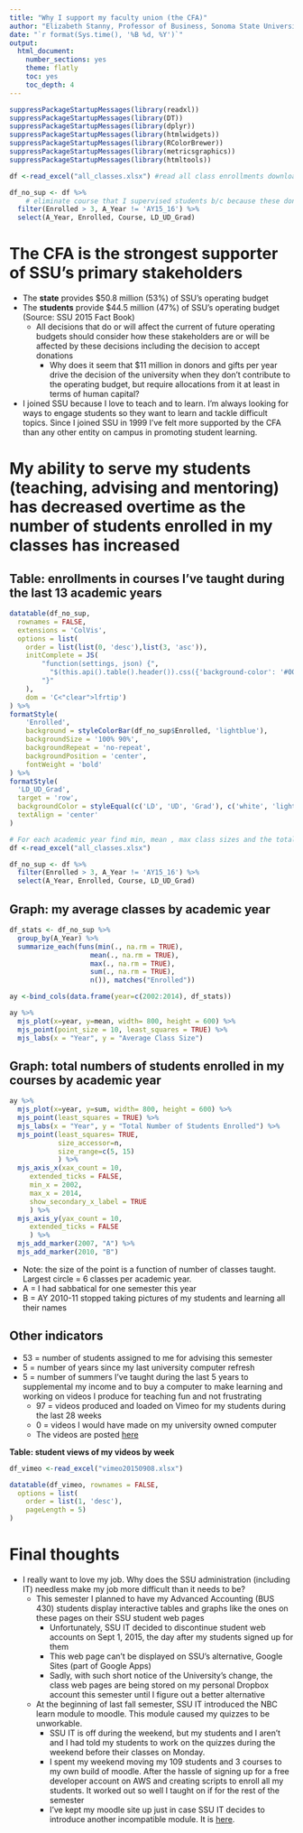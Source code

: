 ```yaml
---
title: "Why I support my faculty union (the CFA)"
author: "Elizabeth Stanny, Professor of Business, Sonoma State University"
date: "`r format(Sys.time(), '%B %d, %Y')`" 
output:
  html_document:
    number_sections: yes
    theme: flatly 
    toc: yes
    toc_depth: 4
---
```


 

```r
suppressPackageStartupMessages(library(readxl))
suppressPackageStartupMessages(library(DT))
suppressPackageStartupMessages(library(dplyr))
suppressPackageStartupMessages(library(htmlwidgets))
suppressPackageStartupMessages(library(RColorBrewer))
suppressPackageStartupMessages(library(metricsgraphics))
suppressPackageStartupMessages(library(htmltools))

df <-read_excel("all_classes.xlsx") #read all class enrollments downloaded from MYSSU

df_no_sup <- df %>% 
    # eliminate course that I supervised students b/c because these don't count toward teaching load
  filter(Enrolled > 3, A_Year != 'AY15_16') %>%    
  select(A_Year, Enrolled, Course, LD_UD_Grad)

```

# The CFA is the strongest supporter of SSU's primary stakeholders

+ The **state** provides $50.8 million (53%) of SSU's operating budget
+ The **students** provide  $44.5 million (47%) of SSU's operating budget (Source: SSU 2015 Fact Book) 
    + All  decisions that do or will affect the current of future operating budgets should consider how these stakeholders are or will be affected by these decisions including the decision to accept donations 
        + Why does it seem that $11 million in donors and gifts per year drive the decision of the university when they don't contribute to the operating budget, but require allocations from it at least in terms of human capital?

+ I joined SSU because I love to teach and to learn.  I'm always looking for ways to engage students so they want to learn and tackle difficult topics.  Since I joined SSU in 1999 I've felt more supported by the CFA than any other entity on campus in promoting student learning. 

# My ability to serve my students (teaching, advising and mentoring) has decreased overtime as the number of students enrolled in my classes has increased

## Table: enrollments in courses I've taught during the last 13 academic years 


```r
datatable(df_no_sup, 
  rownames = FALSE,
  extensions = 'ColVis',
  options = list(
    order = list(list(0, 'desc'),list(3, 'asc')),
    initComplete = JS(
        "function(settings, json) {",
          "$(this.api().table().header()).css({'background-color': '#000', 'color': '#fff'});",
        "}"
    ),
    dom = 'C<"clear">lfrtip')
) %>% 
formatStyle(
    'Enrolled',
    background = styleColorBar(df_no_sup$Enrolled, 'lightblue'),
    backgroundSize = '100% 90%',
    backgroundRepeat = 'no-repeat',
    backgroundPosition = 'center',
    fontWeight = 'bold'
) %>%
formatStyle(
  'LD_UD_Grad',
  target = 'row',
  backgroundColor = styleEqual(c('LD', 'UD', 'Grad'), c('white', 'lightyellow', 'lightorange')),
  textAlign = 'center'
) 

# For each academic year find min, mean , max class sizes and the total number of classes
df <-read_excel("all_classes.xlsx")

df_no_sup <- df %>% 
  filter(Enrolled > 3, A_Year != 'AY15_16') %>% 
  select(A_Year, Enrolled, Course, LD_UD_Grad)

```

## Graph: my average classes by academic year

```r
df_stats <- df_no_sup %>% 
  group_by(A_Year) %>% 
  summarize_each(funs(min(., na.rm = TRUE), 
                    mean(., na.rm = TRUE), 
                    max(., na.rm = TRUE),
                    sum(., na.rm = TRUE),
                    n()), matches("Enrolled"))

ay <-bind_cols(data.frame(year=c(2002:2014), df_stats))

ay %>%
  mjs_plot(x=year, y=mean, width= 800, height = 600) %>%
  mjs_point(point_size = 10, least_squares = TRUE) %>%
  mjs_labs(x = "Year", y = "Average Class Size") 
```

## Graph: total numbers of students enrolled in my courses by academic year 

```r
ay %>%
  mjs_plot(x=year, y=sum, width= 800, height = 600) %>%
  mjs_point(least_squares = TRUE) %>%
  mjs_labs(x = "Year", y = "Total Number of Students Enrolled") %>%
  mjs_point(least_squares= TRUE,
            size_accessor=n, 
            size_range=c(5, 15)
            ) %>%
  mjs_axis_x(xax_count = 10, 
     extended_ticks = FALSE, 
     min_x = 2002, 
     max_x = 2014,
     show_secondary_x_label = TRUE
     ) %>% 
  mjs_axis_y(yax_count = 10, 
     extended_ticks = FALSE 
     ) %>% 
  mjs_add_marker(2007, "A") %>% 
  mjs_add_marker(2010, "B") 

```

+ Note: the size of the point is a function of number of classes taught.  Largest circle = 6 classes per academic year.
+ A = I had sabbatical for one semester this year 
+ B = AY 2010-11 stopped taking pictures of my students and learning all their names


## Other indicators
+ 53 = number of students assigned to me for advising this semester
+ 5 = number of years since my last university computer refresh
+ 5 = number of summers I've taught during the last 5 years to supplemental my income and to buy a computer to make learning and working on videos I produce for teaching fun and not frustrating 
   + 97 = videos  produced and loaded on Vimeo for my students  during the last 28 weeks 
   + 0 = videos I would have made on my university owned computer
   + The videos are posted [here](https://vimeo.com/user37582497/albums) 

**Table: student views of my videos by week** 

```r

df_vimeo <-read_excel("vimeo20150908.xlsx")

datatable(df_vimeo, rownames = FALSE,
  options = list(
    order = list(1, 'desc'),
    pageLength = 5)
)
```

# Final thoughts  

+ I really want to love my job.  Why does the SSU administration (including IT) needless make my job more difficult than it needs to be?
    + This semester I planned  to have my Advanced Accounting (BUS 430) students display interactive tables and graphs like the ones on these pages on their SSU student web pages  
        + Unfortunately, SSU IT decided to discontinue student web accounts on Sept 1, 2015, the day after my students signed up for them  
        + This web page can't be displayed on SSU's alternative, Google Sites (part of Google Apps)  
        + Sadly, with such short notice of the University's change, the class web pages are  being stored on my personal Dropbox account this semester until I figure out a better alternative 
    + At the beginning of last fall semester, SSU IT introduced the NBC learn module to moodle.  This module caused my quizzes to be unworkable.  
        + SSU IT is off during the weekend, but my students and I aren't and I had told my students to work on the quizzes during the weekend before their classes on Monday.  
        + I spent my weekend moving my 109 students and 3 courses to my own build of moodle. After the hassle of signing up for a free developer account on AWS and creating scripts to enroll all my students.  It worked out so well I taught on if for the rest of the semester  
       + I've kept my moodle site up just in case SSU IT decides to introduce another incompatible module. It is [here](http://moodle.ssumoodle.bitnamiapp.com).  













